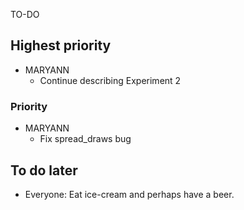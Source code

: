 <!-- Do NOT knit this document. It is part of a larger document. Instead knit the main document (my-apa-formatted-article) -->

TO-DO

## Highest priority
  * MARYANN
    * Continue describing Experiment 2

### Priority
  * MARYANN
    * Fix spread_draws bug
    


## To do later
  
  * Everyone: Eat ice-cream and perhaps have a beer.